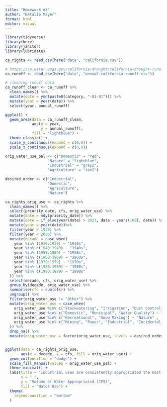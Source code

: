 ```yaml
---
title: "Homework #3"
author: "Natalie Mayer"
format: html
editor: visual
---
```


```r
library(tidyverse)
library(here)
library(janitor)
library(lubridate)

ca_rights <- read_csv(here("data", "california.csv"))

# https://ca.water.usgs.gov/california-drought/california-drought-runoff.html
ca_runoff <- read_csv(here("data", "annual-california-runoff.csv"))
```

```r
# cleaning runoff data 
ca_runoff_clean <- ca_runoff %>%
  clean_names() %>%
  mutate(date = ymd(paste0(category, "-01-01"))) %>%
  mutate(year = year(date)) %>%
  select(year, annual_runoff)

```

```r
ggplot() + 
  geom_area(data = ca_runoff_clean,
            aes(x = year, 
                y = annual_runoff), 
            fill = "lightblue") + 
  theme_classic() + 
  scale_y_continuous(expand = c(0,0)) + 
  scale_x_continuous(expand = c(0,0))
```


```r
orig_water_use_pal <- c("Domestic" = "red", 
                   "Nature" = "lightblue", 
                   "Industrial" = "gray2", 
                   "Agriculture" = "tan2")

desired_order <- c("Industrial",
                   "Domestic", 
                   "Agriculture", 
                   "Nature")

ca_rights_orig_use <- ca_rights %>%
  clean_names() %>%
  select(priority_date, cfs, orig_water_use) %>%
  mutate(date = mdy(priority_date)) %>%
  mutate(date = if_else(year(date) > 2023, date - years(100), date)) %>%
  mutate(year = year(date))%>%
  filter(year > 1929) %>%
  filter(year < 2000) %>%
  mutate(decade = case_when(
    year %in% (1930:1939) ~ "1930s", 
    year %in% c(1940:1949) ~ "1940s", 
    year %in% (1950:1959) ~ "1950s", 
    year %in% c(1960:1969) ~ "1960s",
    year %in% (1970:1979) ~ "1970s", 
    year %in% c(1980:1989) ~ "1980s",
    year %in% c(1990:1999) ~ "1990s"
  )) %>%
  select(decade, cfs, orig_water_use) %>%
  group_by(decade, orig_water_use) %>%
  summarise(cfs = sum(cfs)) %>%
  ungroup() %>%
  filter(orig_water_use != "Other") %>%
  mutate(orig_water_use = case_when(
    orig_water_use %in% c("Stockwatering", "Irrigation", "Dust Control", "Frost Protection", "Milling") ~ "Agriculture", 
    orig_water_use %in% c("Domestic", "Municipal", "Water Quality") ~ "Domestic", 
    orig_water_use %in% c("Recreational", "Snow Making") ~ "Nature" , 
    orig_water_use %in% c("Mining", "Power", "Industrial", "Incidental Power", "Heat Control") ~ "Industrial"
  )) %>%
  drop_na() %>%
  mutate(orig_water_use = factor(orig_water_use, levels = desired_order))


ggplot(data = ca_rights_orig_use, 
       aes(x = decade, y = cfs, fill = orig_water_use)) + 
  geom_col(position = "dodge") + 
  scale_fill_manual(values = orig_water_use_pal) + 
  theme_minimal() + 
  labs(title = "Industrial uses are consistently appropriated the most water rights in California", 
       x = " ", 
       y = "Volume of Water Appropriated (CFS)", 
       fill = "Water Use") + 
  theme(
    legend.position = "bottom"
  )

```



